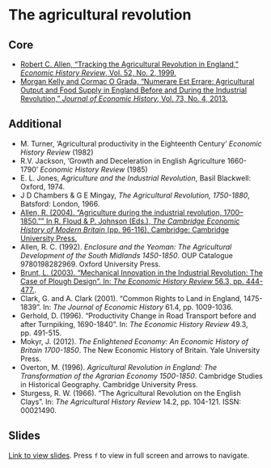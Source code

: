 # The agricultural revolution

## Core

+ [Robert C. Allen, "Tracking the Agricultural Revolution in England," *Economic History Review*, Vol. 52, No. 2, 1999.](https://www.jstor.org/stable/2599937){target="_blank"}
+ [Morgan Kelly and Cormac O Grada, "Numerare Est Errare: Agricultural Output and Food Supply in England Before and During the Industrial Revolution," *Journal of Economic History,* Vol. 73, No. 4, 2013.](https://www.jstor.org/stable/24551014){target="_blank"}

## Additional

+ M. Turner, ‘Agricultural productivity in the Eighteenth Century’ *Economic History Review* (1982)
+ R.V. Jackson, ‘Growth and Deceleration in English Agriculture 1660-1790’ *Economic History Review* (1985)
+ E. L. Jones, *Agriculture and the Industrial Revolution*, Basil Blackwell: Oxford, 1974.
+ J D Chambers & G E Mingay, *The Agricultural Revolution, 1750-1880*, Batsford: London, 1966.
+ [Allen, R. (2004). "Agriculture during the industrial revolution, 1700–1850."" In R. Floud & P. Johnson (Eds.), *The Cambridge Economic History of Modern Britain* (pp. 96-116). Cambridge: Cambridge University Press.](https://doi.org/10.1017/CHOL9780521820363.005)
+ Allen, R. C. (1992). _Enclosure and the Yeoman: The Agricultural Development of the South Midlands 1450-1850_. OUP Catalogue 9780198282969. Oxford University Press.
+ [Brunt, L. (2003). “Mechanical Innovation in the Industrial Revolution: The Case of Plough Design”. In: _The Economic History Review_ 56.3, pp. 444-477.](https://doi.org/10.1111%2Fj.1468-0289.2003.00258.x).
+ Clark, G. and A. Clark (2001). “Common Rights to Land in England, 1475-1839”. In: _The Journal of Economic History_ 61.4, pp. 1009-1036.
+ Gerhold, D. (1996). “Productivity Change in Road Transport before and after Turnpiking, 1690-1840”. In: _The Economic History Review_ 49.3, pp. 491-515.
+ Mokyr, J. (2012). _The Enlightened Economy: An Economic History of Britain 1700-1850_. The New Economic History of Britain. Yale University Press.
+ Overton, M. (1996). _Agricultural Revolution in England: The Transformation of the Agrarian Economy 1500-1850_. Cambridge Studies in Historical Geography. Cambridge University Press.
+ Sturgess, R. W. (1966). “The Agricultural Revolution on the English Clays”. In: _The Agricultural History Review_ 14.2, pp. 104-121. ISSN: 00021490.

## Slides

[Link to view slides](https://gabrielfgm.github.io/beh-slides/02_agricultural_revolution.html#1). Press `f` to view in full screen and arrows to navigate.
